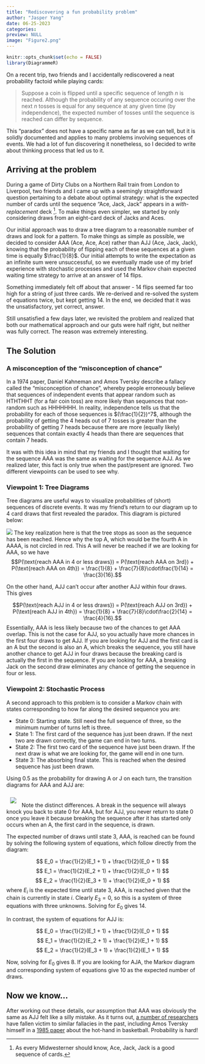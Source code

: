 ```yaml
---
title: "Rediscovering a fun probability problem"
author: "Jasper Yang"
date: 06-25-2023
categories: 
preview: NULL
image: "Figure2.png"
---
```


```r
knitr::opts_chunk$set(echo = FALSE)
library(DiagrammeR)
```

On a recent trip, two friends and I accidentally rediscovered a neat probability factoid while playing cards:

> Suppose a coin is flipped until a specific sequence of length $n$ is reached. Although the probability of any sequence occuring over the next $n$ tosses is equal for any sequence at any given time (by independence), the expected number of tosses until the sequence is reached can differ by sequence. 

This "paradox" does not have a specific name as far as we can tell, but it is solidly documented and applies to many problems involving sequences of events. We had a lot of fun discovering it nonetheless, so I decided to write about thinking process that led us to it. 

## Arriving at the problem

During a game of Dirty Clubs on a Northern Rail train from London to Liverpool, two friends and I came up with a seemingly straightforward question pertaining to a debate about optimal strategy: what is the expected number of cards until the sequence "Ace, Jack, Jack" appears in a *with-replacement* deck [^1]. To make things even simpler, we started by only considering draws from an eight-card deck of Jacks and Aces.

Our initial approach was to draw a tree diagram to a reasonable number of draws and look for a pattern. To make things as simple as possible, we decided to consider AAA (Ace, Ace, Ace) rather than AJJ (Ace, Jack, Jack), knowing that the probability of flipping each of these sequences at a given time is equally $\frac{1}{8}$. Our initial attempts to write the expectation as an infinite sum were unsuccessful, so we eventually made use of my brief experience with stochastic processes and used the Markov chain expected waiting time strategy to arrive at an answer of 14 flips. 

Something immediately felt off about that answer - 14 flips seemed far too high for a string of just three cards. We re-derived and re-solved the system of equations twice, but kept getting 14. In the end, we decided that it was the unsatisfactory, yet correct, answer.

Still unsatisfied a few days later, we revisited the problem and realized that both our mathematical approach and our guts were half right, but neither was fully correct. The reason was extremely interesting.


## The Solution

### A misconception of the "misconception of chance"

In a 1974 paper, Daniel Kahneman and Amos Tversky describe a fallacy called the "misconception of chance", whereby people erroneously believe that sequences of independent events that appear random such as HTHTHHT (for a fair coin toss) are more likely than sequences that non-random such as HHHHHHH. In reality, independence tells us that the probability for each of those sequences is $(\frac{1}{2})^7$, although the probability of getting the 4 heads out of 7 tosses is greater than the probability of getting 7 heads because there are more (equally likely) sequences that contain exactly 4 heads than there are sequences that contain 7 heads. 

It was with this idea in mind that my friends and I thought that waiting for the sequence AAA was the same as waiting for the sequence AJJ. As we realized later, this fact is only true when the past/present are ignored. Two different viewpoints can be used to see why.

### Viewpoint 1: Tree Diagrams

Tree diagrams are useful ways to visualize probabilities of (short) sequences of discrete events. It was my friend's return to our diagram up to 4 card draws that first revealed the paradox. This diagram is pictured below:

![](Figure1.png)
The key realization here is that the tree stops as soon as the sequence has been reached. Hence why the top A, which would be the fourth A in AAAA, is not circled in red. This A will never be reached if we are looking for AAA, so we have $$P(\text{reach AAA in 4 or less draws}) = P(\text{reach AAA on 3rd}) + P(\text{reach AAA on 4th}) = \frac{1}{8} + \frac{7}{8}\cdot\frac{1}{14} = \frac{3}{16}.$$ 

On the other hand, AJJ can't occur after another AJJ within four draws. This gives

$$P(\text{reach AJJ in 4 or less draws}) = P(\text{reach AJJ on 3rd}) + P(\text{reach AJJ in 4th}) = \frac{1}{8} + \frac{7}{8}\cdot\frac{2}{14} = \frac{4}{16}.$$
Essentially, AAA is less likely because two of the chances to get AAA overlap. This is not the case for AJJ, so you actually have more chances in the first four draws to get AJJ. If you are looking for AJJ and the first card is an A but the second is also an A, which breaks the sequence, you still have another chance to get AJJ in four draws because the breaking card is actually the first in the sequence. If you are looking for AAA, a breaking Jack on the second draw eliminates any chance of getting the sequence in four or less.

### Viewpoint 2: Stochastic Process

A second approach to this problem is to consider a Markov chain with states corresponding to how far along the desired sequence you are:

* State 0: Starting state. Still need the full sequence of three, so the minimum number of turns left is three.
* State 1: The first card of the sequence has just been drawn. If the next two are drawn correctly, the game can end in two turns.
* State 2: The first two card of the sequence have just been drawn. If the next draw is what we are looking for, the game will end in one turn.
* State 3: The absorbing final state. This is reached when the desired sequence has just been drawn.

Using 0.5 as the probability for drawing A or J on each turn, the transition diagrams for AAA and AJJ are: 

<style>
.Figure2 {
  padding: 10px;
}
</style>

![](Figure2.png){.Figure2}
Note the distinct differences. A break in the sequence will always knock you back to state 0 for AAA, but for AJJ, you never return to state 0 once you leave it because breaking the sequence after it has started only occurs when an A, the first card in the sequence, is drawn.

The expected number of draws until state 3, AAA, is reached can be found by solving the following system of equations, which follow directly from the diagram:

$$
E_0 = \frac{1}{2}(E_1 + 1) + \frac{1}{2}(E_0 + 1)
$$
$$
E_1 = \frac{1}{2}(E_2 + 1) + \frac{1}{2}(E_0 + 1)
$$
$$
E_2 = \frac{1}{2}(E_3 + 1) + \frac{1}{2}(E_0 + 1)
$$
where $E_i$ is the expected time until state 3, AAA, is reached given that the chain is currently in state $i$. Clearly $E_3 = 0$, so this is a system of three equations with three unknowns. Solving for $E_0$ gives 14. 

In contrast, the system of equations for AJJ is:

$$
E_0 = \frac{1}{2}(E_1 + 1) + \frac{1}{2}(E_0 + 1)
$$
$$
E_1 = \frac{1}{2}(E_2 + 1) + \frac{1}{2}(E_1 + 1)
$$
$$
E_2 = \frac{1}{2}(E_3 + 1) + \frac{1}{2}(E_1 + 1)
$$

Now, solving for $E_0$ gives 8. If you are looking for AJA, the Markov diagram and corresponding system of equations give 10 as the expected number of draws. 

## Now we know...

After working out these details, our assumption that AAA was obviously the same as AJJ felt like a silly mistake. As it turns out, [a number of researchers](https://papers.ssrn.com/sol3/papers.cfm?abstract_id=2627354) have fallen victim to similar fallacies in the past, including Amos Tversky himself in a [1985 paper](https://psycnet.apa.org/record/1986-05021-001) about the hot-hand in basketball. Probability is hard!


[^1]: As every Midwesterner should know, Ace, Jack, Jack is a good sequence of cards. 
